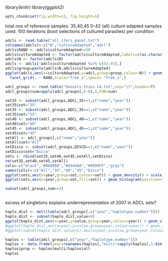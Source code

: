 library(knitr)
library(ggplot2)
```r
opts_chunk$set(fig.width=13, fig.height=5)


``` 

total nos of reference samples: 35,40,45
0-42 (all) culture adapted samples used. 
100 iterations (boot selections of cultured parasites) per condition

```r
adcls <- read.table("all_iters_panel.txt")
colnames(adcls)<-c("N","cultureAdapted","adcl")
adcls$RAND <- adcls$cultureAdapted>=50
adcls$cultureAdapted <- factor(adcls$cultureAdapted,labels=c(as.character(seq(0,45)),"R_35","R_40","R_50"))
adcls$N <- factor(adcls$N)
adcls <- adcls[!adcls$cultureAdapted %in% c(43:45),]
adcls$group=paste(adcls$N,adcls$cultureAdapted)
ggplot(adcls,aes(x=cultureAdapted,y=adcl,group=group,colour=N)) + geom_boxplot() + 
  facet_grid(. ~ RAND,scale="free_x",space= "free_x",)
```


```r

adcl_groups <- read.table("daniels.thies.CA.txt",sep="\t",header=T)
adcl_groups$sum=apply(adcl_groups[,6:8],1,FUN=sum)

set35 <- subset(adcl_groups,ADCL_35==1,c("name","year"))
set35$set="35"
set35 <- subset(adcl_groups,ADCL_35==1,c("name","year"))
set35$set="35"
set40 <- subset(adcl_groups,ADCL_40==1,c("name","year"))
set40$set="40"
set45 <- subset(adcl_groups,ADCL_45==1,c("name","year"))
set45$set="45"
setAll <- adcl_groups[,c("name","year")]
setAll$set="All"
setDisco <- subset(adcl_groups,DISCO==1,c("name","year"))
setDisco$set="Disco"
sets <- rbind(set35,set40,set45,setAll,setDisco)
rm(set35,set40,set45,setAll)
cols<-c("black","#000088","#4444AA","#9999FF","grey")
names(cols)<-c("All","35","40","45","Disco")
ggplot(sets,aes(x=year,group=set,colour=set)) + geom_density() + scale_color_manual(values=cols)
ggplot(sets,aes(x=year,group=set,fill=set)) + geom_histogram(position="dodge") + scale_fill_manual(values=cols)

subset(adcl_groups,sum==3)



```


excess of singletons explains underrepresentation of 2007 in ADCL sets?
```r
haplo_dist <- melt(table(adcl_groups[,c("year","haplotype.number")]))
haplo_dist <- subset(haplo_dist,value>0)
ggplot(haplo_dist,aes(x=year,y=value,group=year,colour=year)) + geom_violin()
#ggplot(haplo_dist,aes(x=year,y=value,group=year,colour=year)) + geom_jitter()
#ggplot(subset(haplo_dist,value>1),aes(x=year,y=value,group=year,colour=year)) + geom_jitter()

```

```r
haplos <- table(adcl_groups[,c("year","haplotype.number")])
haplos <- data.frame(year=rownames(haplos),"multi"=apply(haplos[,1:dim(haplos)[[2]]]>1,1,FUN=sum),"all"=apply(haplos[,1:dim(haplos)[[2]]]>0,1,FUN=sum))
haplos$prop <- haplos$multi/haplos$all
haplos
```
